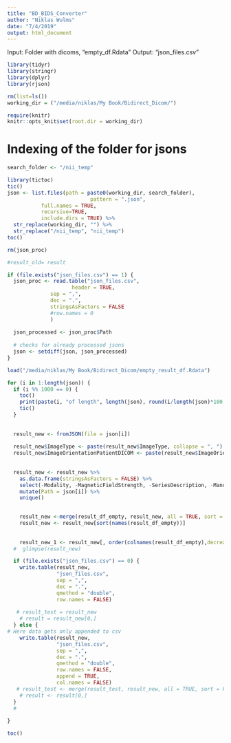 ```yaml
---
title: "BD_BIDS_Converter"
author: "Niklas Wulms"
date: "7/4/2019"
output: html_document
---
```


Input: Folder with dicoms, "empty_df.Rdata"
Output: "json_files.csv"

```r
library(tidyr)
library(stringr)
library(dplyr)
library(rjson)
```


```r
rm(list=ls())
working_dir = ("/media/niklas/My Book/Bidirect_Dicom/") 
```


```r
require(knitr)
knitr::opts_knit$set(root.dir = working_dir)

```

# Indexing of the folder for jsons

```r

search_folder <- "/nii_temp"

library(tictoc)
tic()
json <- list.files(path = paste0(working_dir, search_folder),
                           pattern = ".json",
           full.names = TRUE,
           recursive=TRUE,
           include.dirs = TRUE) %>%
  str_replace(working_dir, "") %>%
  str_replace("/nii_temp", "nii_temp")
toc()
```


```r
rm(json_proc)

#result_old= result

if (file.exists("json_files.csv") == 1) {
  json_proc <- read.table("json_files.csv",
                     header = TRUE,
              sep = ",",
              dec = ".",
              stringsAsFactors = FALSE
              #row.names = 0
              ) 
  
  json_processed <- json_proc$Path
  
  # checks for already processed jsons
  json <- setdiff(json, json_processed)
}
```

```r

load("/media/niklas/My Book/Bidirect_Dicom/empty_result_df.Rdata")

for (i in 1:length(json)) {
  if (i %% 1000 == 0) {
    toc()
    print(paste(i, "of length", length(json), round(i/length(json)*100, 2), "%", "json:", json[i]))
    tic()
  }
 
  
  result_new <- fromJSON(file = json[i]) 
  
  result_new$ImageType <- paste(result_new$ImageType, collapse = ", ")
  result_new$ImageOrientationPatientDICOM <- paste(result_new$ImageOrientationPatientDICOM, collapse = ", ") 
  
  
  result_new <- result_new %>%
    as.data.frame(stringsAsFactors = FALSE) %>%
    select(-Modality, -MagneticFieldStrength, -SeriesDescription, -Manufacturer : -ProcedureStepDescription, -AcquisitionNumber, -CoilString, -ConversionSoftware, -ConversionSoftwareVersion) %>%
    mutate(Path = json[i]) %>%
    unique()
  

    result_new <-merge(result_df_empty, result_new, all = TRUE, sort = F) 
    result_new <- result_new[sort(names(result_df_empty))]
    
    
    result_new_1 <- result_new[, order(colnames(result_df_empty),decreasing=TRUE)]
  #  glimpse(result_new)

  if (file.exists("json_files.csv") == 0) {
    write.table(result_new,
                "json_files.csv",
                sep = ",",
                dec = ".",
                qmethod = "double",
                row.names = FALSE)
    
   # result_test = result_new
    # result = result_new[0,]
  } else {
# Here data gets only appended to csv
    write.table(result_new,
                "json_files.csv",
                sep = ",",
                dec = ".",
                qmethod = "double",
                row.names = FALSE,
                append = TRUE,
                col.names = FALSE)
   # result_test <- merge(result_test, result_new, all = TRUE, sort = F)
    # result <- result[0,]
  }
  # 
  
}

toc()
```



